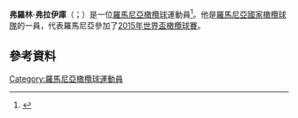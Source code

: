 '''弗羅林·弗拉伊庫'''（{{lang-ro|Florin Vlaicu}}；{{bd|1986年|7月26日}}）是一位[[羅馬尼亞|羅馬尼亞]][[橄欖球|橄欖球]]運動員<ref>{{cite web |url=http://www.sarugby.com/news/PLayer/pid=1190.html |title=Florin Vlaicu |publisher=sarugby.com |accessdate=2008-04-20 }}{{Dead link|date=2018年6月 |bot=InternetArchiveBot |fix-attempted=no }}</ref>。他是[[羅馬尼亞國家橄欖球隊|羅馬尼亞國家橄欖球隊]]的一員，代表羅馬尼亞參加了[[2015年世界盃橄欖球賽|2015年世界盃橄欖球賽]]。
==參考資料==
{{Reflist}}
[[Category:羅馬尼亞橄欖球運動員|Category:羅馬尼亞橄欖球運動員]]